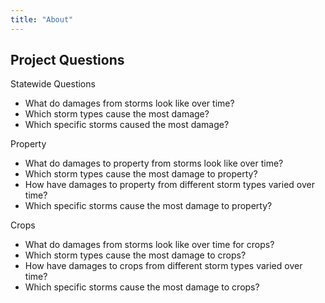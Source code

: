 ```yaml
---
title: "About"
---
```


## Project Questions

Statewide Questions

- What do damages from storms look like over time?
- Which storm types cause the most damage?
- Which specific storms caused the most damage?

Property

- What do damages to property from storms look like over time?
- Which storm types cause the most damage to property?
- How have damages to property from different storm types varied over time?
- Which specific storms cause the most damage to property?

Crops

- What do damages from storms look like over time for crops?
- Which storm types cause the most damage to crops?
- How have damages to crops from different storm types varied over time?
- Which specific storms cause the most damage to crops?

